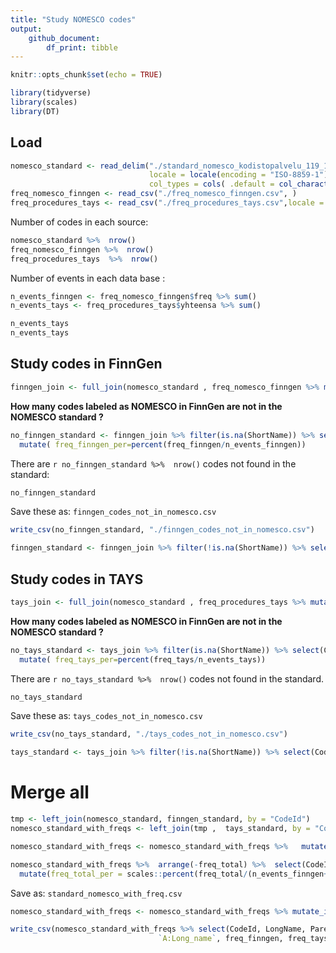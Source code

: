```yaml
---
title: "Study NOMESCO codes"
output: 
    github_document:
        df_print: tibble
---
```


```r
knitr::opts_chunk$set(echo = TRUE)

library(tidyverse)
library(scales)
library(DT)
```

## Load

```r
nomesco_standard <- read_delim("./standard_nomesco_kodistopalvelu_119_1510562053330.txt", delim = ";",
                               locale = locale(encoding = "ISO-8859-1"), 
                               col_types = cols( .default = col_character() ))
freq_nomesco_finngen <- read_csv("./freq_nomesco_finngen.csv", )
freq_procedures_tays <- read_csv("./freq_procedures_tays.csv",locale = locale(encoding = "ISO-8859-1"))
```


Number of codes in each source: 
```r
nomesco_standard %>%  nrow()
freq_nomesco_finngen %>%  nrow()
freq_procedures_tays  %>%  nrow()
```
Number of events in each data base :
```r
n_events_finngen <- freq_nomesco_finngen$freq %>% sum()
n_events_tays <- freq_procedures_tays$yhteensa %>% sum()

n_events_tays
n_events_tays
```


## Study codes in FinnGen

```r
finngen_join <- full_join(nomesco_standard , freq_nomesco_finngen %>% mutate(CodeId=CODE1) %>%  rename(freq_finngen=freq), by = "CodeId")
```

**How many codes labeled as NOMESCO in FinnGen are not in the NOMESCO standard ?**
```r
no_finngen_standard <- finngen_join %>% filter(is.na(ShortName)) %>% select(CodeId, ShortName, CODE1, freq_finngen) %>%
  mutate( freq_finngen_per=percent(freq_finngen/n_events_finngen))
```

There are `r no_finngen_standard %>%  nrow()` codes not found in the standard:

```r
no_finngen_standard 
```

Save these as: `finngen_codes_not_in_nomesco.csv`
```r
write_csv(no_finngen_standard, "./finngen_codes_not_in_nomesco.csv")
```


```r
finngen_standard <- finngen_join %>% filter(!is.na(ShortName)) %>% select(CodeId, freq_finngen)
```



## Study codes in TAYS

```r
tays_join <- full_join(nomesco_standard , freq_procedures_tays %>% mutate(CodeId=TOIMENPIDE) %>%  rename(freq_tays=yhteensa), by = "CodeId")
```

**How many codes labeled as NOMESCO in FinnGen are not in the NOMESCO standard ?**
```r
no_tays_standard <- tays_join %>% filter(is.na(ShortName)) %>% select(CodeId, ShortName, TOIMENPIDE, freq_tays) %>%
  mutate( freq_tays_per=percent(freq_tays/n_events_tays))
```

There are `r no_tays_standard %>%  nrow()` codes not found in the standard.

```r
no_tays_standard 
```

Save these as: `tays_codes_not_in_nomesco.csv`
```r
write_csv(no_tays_standard, "./tays_codes_not_in_nomesco.csv")
```


```r
tays_standard <- tays_join %>% filter(!is.na(ShortName)) %>% select(CodeId, freq_tays)
```


# Merge all 

```r
tmp <- left_join(nomesco_standard, finngen_standard, by = "CodeId")
nomesco_standard_with_freqs <- left_join(tmp ,  tays_standard, by = "CodeId")
```


```r
nomesco_standard_with_freqs <- nomesco_standard_with_freqs %>%   mutate(freq_total = (freq_finngen+freq_tays))

nomesco_standard_with_freqs %>%  arrange(-freq_total) %>%  select(CodeId,  freq_finngen, freq_tays, freq_total) %>% 
  mutate(freq_total_per = scales::percent(freq_total/(n_events_finngen+n_events_tays))) 

```

Save as: `standard_nomesco_with_freq.csv`

```r
nomesco_standard_with_freqs <- nomesco_standard_with_freqs %>% mutate_if(is.numeric, ~if_else(is.na(.), rep(0, length(.)), .)) 

write_csv(nomesco_standard_with_freqs %>% select(CodeId, LongName, ParentId, HierarchyLevel, BeginningDate, ExpiringDate, LastModifiedDate,
                                 `A:Long_name`, freq_finngen, freq_tays, freq_total), "./standard_nomesco_with_freq.csv")
```



